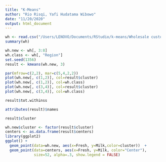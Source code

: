 ---
title: "K-Means"
author: "Rio Risqi, Yafi Hudatama Wibowo"
date: "11/20/2020"
output: html_document
---

```{r}
wh <- read.csv("/Users/LENOVO/Documents/RStudio/k-means/Wholesale customers data.csv")
summary(wh)
```

```{r}
wh.new <- wh[, 3:8]
wh.class <- wh[, "Region"]
set.seed(1356)
result <- kmeans(wh.new, 3)
```

```{r}
par(mfrow=c(2,2), mar=c(5,4,2,2))
plot(wh.new[, c(1,2)], col=result$cluster)
plot(wh.new[, c(1,2)], col=wh.class)
plot(wh.new[, c(3,4)], col=result$cluster)
plot(wh.new[, c(3,4)], col=wh.class)
```

```{r}
result$tot.withinss
```

```{r}
attributes(result)$names
```

```{r}
result$cluster
```

```{r}
wh.new$cluster <- factor(result$cluster)
centers <- as.data.frame(result$centers)
library(ggplot2)
ggplot() + 
  geom_point(data=wh.new, aes(x=Fresh, y=Milk,color=cluster))  +
  geom_point(data=centers, aes(x=Fresh, y=Milk, color="Center"), 
             size=52, alpha=.3, show.legend = FALSE)
```
